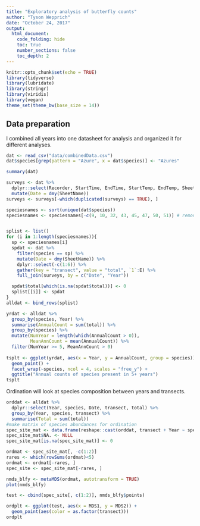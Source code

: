 ```yaml
---
title: "Exploratory analysis of butterfly counts"
author: "Tyson Wepprich"
date: "October 24, 2017"
output: 
  html_document:
    code_folding: hide
    toc: true
    number_sections: false
    toc_depth: 2
---
```


```r
knitr::opts_chunk$set(echo = TRUE)
library(tidyverse)
library(lubridate)
library(stringr)
library(viridis)
library(vegan)
theme_set(theme_bw(base_size = 14)) 
```

## Data preparation
I combined all years into one datasheet for analysis and organized it for different analyses.

```r
dat <- read_csv("data/combinedData.csv")
dat$species[grep(pattern = "Azure", x = dat$species)] <- "Azures"

summary(dat)
```

```r
surveys <- dat %>% 
  dplyr::select(Recorder, StartTime, EndTime, StartTemp, EndTemp, SheetName, Year) %>% 
  mutate(Date = dmy(SheetName))
surveys <- surveys[-which(duplicated(surveys) == TRUE), ]

speciesnames <- sort(unique(dat$species))
speciesnames <- speciesnames[-c(9, 10, 32, 43, 45, 47, 50, 51)] # remove unknown IDs


splist <- list()
for (i in 1:length(speciesnames)){
  sp <- speciesnames[i]
  spdat <- dat %>%
    filter(species == sp) %>%
    mutate(Date = dmy(SheetName)) %>% 
    dplyr::select(-c(1:6)) %>% 
    gather(key = "transect", value = "total", `1`:E) %>% 
    full_join(surveys, by = c("Date", "Year"))

  spdat$total[which(is.na(spdat$total))] <- 0
  splist[[i]] <- spdat
}
alldat <- bind_rows(splist)

yrdat <- alldat %>% 
  group_by(species, Year) %>% 
  summarise(AnnualCount = sum(total)) %>% 
  group_by(species) %>% 
  mutate(NumYear = length(which(AnnualCount > 0)),
         MeanAnnCount = mean(AnnualCount)) %>% 
  filter(NumYear >= 5, MeanAnnCount > 0)
  
tsplt <- ggplot(yrdat, aes(x = Year, y = AnnualCount, group = species)) +
  geom_point() +
  facet_wrap(~species, ncol = 4, scales = "free_y") +
  ggtitle("Annual counts of species present in 5+ years")
tsplt  
```

Ordination will look at species composition between years and transects.

```r

orddat <- alldat %>% 
  dplyr::select(Year, species, Date, transect, total) %>% 
  group_by(Year, species, transect) %>% 
  summarise(Total = sum(total)) 
#make matrix of species abundances for ordination
spec_site_mat <- data.frame(reshape::cast(orddat, transect + Year ~ species, value = "Total"))
spec_site_mat$NA. <- NULL
spec_site_mat[is.na(spec_site_mat)] <- 0

ordmat <- spec_site_mat[, -c(1:2)]
rares <- which(rowSums(ordmat)<5)
ordmat <- ordmat[-rares, ]
spec_site <- spec_site_mat[-rares, ]

nmds_blfy <- metaMDS(ordmat, autotransform = TRUE)
plot(nmds_blfy)

test <- cbind(spec_site[, c(1:2)], nmds_blfy$points)

ordplt <- ggplot(test, aes(x = MDS1, y = MDS2)) +
  geom_point(aes(color = as.factor(transect)))
ordplt


```

